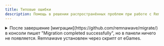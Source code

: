 ```yaml
---
title: Типовые ошибки
description: Помощь в решении распространённых проблем при работе с Remnawave
---
```


<div className="server-scripts-details">
<details>
  <summary>После завершение [миграции](https://github.com/remnawave/migrate/) в консоли пишет "Migration completed successfully", но в панели ничего не появляется. Remnawave установлен через скрипт от eGames.</summary>
  <Steps>

1. Откройте в редакторе конфигурацию nginx:

   ```bash
   sudo nano /opt/remnawave/nginx.conf
   ```

2. Найдите и закомментируйте выделенные строки, добавив `#` в начало строки как показанно ниже.
    ```diff {1-3}
      #  if ($authorized = 0) {
      #     return 404;
      #  }
        proxy_http_version 1.1;
        proxy_pass http://remnawave;
        proxy_set_header Host $host;
        proxy_set_header Upgrade $http_upgrade;
        proxy_set_header Connection $connection_upgrade;
        proxy_set_header X-Real-IP $remote_addr;
        proxy_set_header X-Forwarded-For $proxy_add_x_forwarded_for;
        proxy_set_header X-Forwarded-Proto $scheme;
        proxy_set_header X-Forwarded-Host $host;
        proxy_set_header X-Forwarded-Port $server_port;
        proxy_send_timeout 60s;
        proxy_read_timeout 60s;
    }
    ```
3. Проверьте конфиг nginx на ошибки и перезапустите nginx.
    ```bash
    docker exec remnawave-nginx sh -c "nginx -t && nginx -s reload"
    ```
4. После повторной миграции верните строки в исходное состояние (уберите #) и выполните шаг 3 повторно, перезапустив nginx.
</Steps>

</details>
</div>

